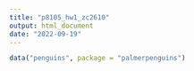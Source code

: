 ```yaml
---
title: "p8105_hw1_zc2610"
output: html_document
date: "2022-09-19"
---
```


```r
data("penguins", package = "palmerpenguins")
```

